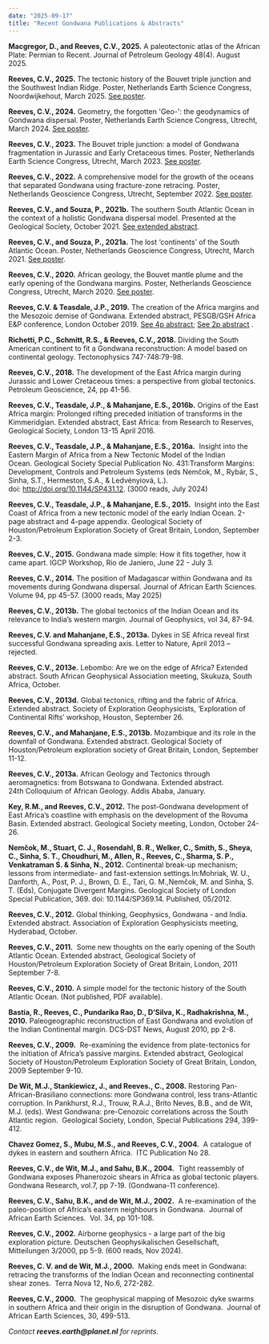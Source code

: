 ```yaml
---
date: "2025-09-17"
title: "Recent Gondwana Publications & Abstracts"
---
```


__Macgregor, D., and Reeves, C.V., 2025.__ A paleotectonic atlas of the African Plate: Permian to Recent. Journal of Petroleum Geology 48(4). August 2025.

__Reeves, C.V., 2025.__ The tectonic history of the Bouvet triple junction and the Southwest Indian Ridge. Poster, Netherlands Earth Science Congress, Noordwijkehout, March 2025.  [See poster](../news/assets/NAC2025-CVR-small.pdf). 

__Reeves, C.V., 2024.__ Geometry, the forgotten 'Geo-': the geodynamics of Gondwana dispersal. Poster, Netherlands Earth Science Congress, Utrecht, March 2024.  [See poster](http://www.reeves.nl/upload/NAC2024-CR-RS-EA-PC.pdf). 

__Reeves, C.V., 2023.__  The Bouvet triple junction: a model of Gondwana fragmentation in Jurassic and Early Cretaceous times. Poster, Netherlands Earth Science Congress, Utrecht, March 2023. [See poster](http://www.reeves.nl/upload/NAC2023-CVR-2.pdf).

__Reeves, C.V., 2022.__  A comprehensive model for the growth of the oceans that separated Gondwana using fracture-zone retracing. Poster, Netherlands Geoscience Congress, Utrecht, September 2022. [See poster](http://www.reeves.nl/upload/2022-reeves-poster-NACgeo.pdf).

__Reeves, C.V., and Souza, P., 2021b.__  The southern South Atlantic Ocean in the context of a holistic Gondwana dispersal model. Presented at the Geological Society, October 2021. [See extended abstract](http://www.reeves.nl/upload/2021b-reeves&souza-london-oct.pdf).

__Reeves, C.V., and Souza, P., 2021a.__ The lost ‘continents’ of the South Atlantic Ocean.  Poster, Netherlands Geoscience Congress, Utrecht, March 2021. 
[See poster](http://www.reeves.nl/upload/2021a-reeves&souza-NACgeo.pdf).

__Reeves, C.V., 2020.__ African geology, the Bouvet mantle plume and the early opening of the Gondwana margins.  Poster, Netherlands Geoscience Congress, Utrecht, March 2020. [See poster](http://www.reeves.nl/upload/2020-reeves-NAC.pdf).

__Reeves, C.V. & Teasdale, J.P., 2019.__ The creation of the Africa margins and the Mesozoic demise of Gondwana.  Extended abstract, PESGB/GSH Africa E&P conference, London October 2019.  [See 4p abstract](http://www.reeves.nl/upload/2019a-reeves&teasdale-4pp-pesgb-october.pdf); [See 2p abstract](http://www.reeves&teasdale-2pp-pesgb-october.pdf) .

__Richetti, P.C., Schmitt, R.S., & Reeves, C.V., 2018.__ Dividing the South American continent to fit a Gondwana reconstruction: A model based on continental geology. Tectonophysics 747-748:79-98.

__Reeves, C.V., 2018.__ The development of the East Africa margin during Jurassic and Lower Cretaceous times: a perspective from global tectonics. Petroleum Geoscience, 24, pp 41-56.

__Reeves, C.V., Teasdale, J.P., & Mahanjane, E.S., 2016b.__ Origins of the East Africa margin: Prolonged rifting preceded initiation of transforms in the Kimmeridgian. Extended abstract, East Africa: from Research to Reserves, Geological Society, London 13-15 April 2016.

__Reeves, C.V., Teasdale, J.P., & Mahanjane, E.S., 2016a.__  Insight into the Eastern Margin of Africa from a New Tectonic Model of the Indian Ocean. Geological Society Special Publication No. 431:Transform Margins: Development, Controls and Petroleum Systems (eds Nemčok, M., Rybár, S., Sinha, S.T., Hermeston, S.A., & Ledvényiová, L.).  doi: http://doi.org/10.1144/SP431.12. (3000 reads, July 2024)

__Reeves, C.V., Teasdale, J.P., & Mahanjane, E.S., 2015.__  Insight into the East Coast of Africa from a new tectonic model of the early Indian Ocean. 2-page abstract and 4-page appendix. Geological Society of Houston/Petroleum Exploration Society of Great Britain, London, September 2-3.

__Reeves, C.V., 2015.__ Gondwana made simple: How it fits together, how it came apart. IGCP Workshop, Rio de Janiero, June 22 - July 3.

__Reeves, C.V., 2014.__ The position of Madagascar within Gondwana and its movements during Gondwana dispersal. Journal of African Earth Sciences. Volume 94, pp 45-57. (3000 reads, May 2025)

__Reeves, C.V., 2013b.__ The global tectonics of the Indian Ocean and its relevance to India’s western margin. Journal of Geophysics, vol 34, 87-94.

__Reeves, C.V. and Mahanjane, E.S., 2013a.__ Dykes in SE Africa reveal first successful Gondwana spreading axis. Letter to Nature, April 2013 – rejected.

__Reeves, C.V., 2013e.__ Lebombo: Are we on the edge of Africa? Extended abstract. South African Geophysical Association meeting, Skukuza, South Africa, October.

__Reeves, C.V., 2013d.__ Global tectonics, rifting and the fabric of Africa. Extended abstract. Society of Exploration Geophysicists, ‘Exploration of Continental Rifts’ workshop, Houston, September 26.

__Reeves, C.V., and Mahanjane, E.S., 2013b.__ Mozambique and its role in the downfall of Gondwana. Extended abstract. Geological Society of Houston/Petroleum exploration society of Great Britain, London, September 11-12.

__Reeves, C.V., 2013a.__ African Geology and Tectonics through aeromagnetics: from Botswana to Gondwana. Extended abstract. 24th Colloquium of African Geology. Addis Ababa, January.

__Key, R.M., and Reeves, C.V., 2012.__ The post-Gondwana development of East Africa’s coastline with emphasis on the development of the Rovuma Basin. Extended abstract. Geological Society meeting, London, October 24-26.

__Nemčok, M., Stuart, C. J., Rosendahl, B. R., Welker, C., Smith, S., Sheya, C., Sinha, S. T., Choudhuri, M., Allen, R., Reeves, C., Sharma, S. P., Venkatraman S. & Sinha, N., 2012.__ Continental break-up mechanism; lessons from intermediate- and fast-extension settings.In:Mohriak, W. U., Danforth, A., Post, P. J., Brown, D. E., Tari, G. M.,Nemčok, M. and Sinha, S. T. (Eds), Conjugate Divergent Margins. Geological Society of London Special Publication, 369. doi: 10.1144/SP369.14. Published, 05/2012.

__Reeves, C.V., 2012.__ Global thinking, Geophysics, Gondwana - and India. Extended abstract. Association of Exploration Geophysicists meeting, Hyderabad, October.

__Reeves, C.V., 2011.__  Some new thoughts on the early opening of the South Atlantic Ocean. Extended abstract, Geological Society of Houston/Petroleum Exploration Society of Great Britain, London, 2011 September 7-8.

__Reeves, C.V., 2010.__ A simple model for the tectonic history of the South Atlantic Ocean. (Not published, PDF available).

__Bastia, R., Reeves, C., Pundarika Rao, D., D’Silva, K., Radhakrishna, M., 2010.__ Paleogeographic reconstruction of East Gondwana and evolution of the Indian Continental margin. DCS-DST News, August 2010, pp 2-8.

__Reeves, C.V., 2009.__  Re-examining the evidence from plate-tectonics for the initiation of Africa’s passive margins. Extended abstract, Geological Society of Houston/Petroleum Exploration Society of Great Britain, London, 2009 September 9-10.

__De Wit, M.J., Stankiewicz, J., and Reeves., C., 2008.__ Restoring Pan-African-Brasiliano connections: more Gondwana control, less trans-Atlantic  corruption. In Pankhurst, R.J., Trouw, R.A.J., Brito Neves, B.B., and de Wit, M.J. (eds). West Gondwana: pre-Cenozoic correlations across the South Atlantic region.  Geological Society, London, Special Publications 294, 399-412.

__Chavez Gomez, S., Mubu, M.S., and Reeves, C.V., 2004.__  A catalogue of dykes in eastern and southern Africa.  ITC Publication No 28.

__Reeves, C.V., de Wit, M.J., and Sahu, B.K., 2004.__  Tight reassembly of Gondwana exposes Phanerozoic shears in Africa as global tectonic players. Gondwana Research, vol.7, pp 7-19. (Gondwana-11 conference).

__Reeves, C.V., Sahu, B.K., and de Wit, M.J., 2002.__  A re-examination of the paleo-position of Africa’s eastern neighbours in Gondwana.  Journal of African Earth Sciences.  Vol. 34, pp 101-108.

__Reeves, C.V., 2002.__ Airborne geophysics - a large part of the big exploration picture. Deutschen Geophysikalischen Gesellschaft, Mitteilungen 3/2000, pp 5-9. (600 reads, Nov 2024).

__Reeves, C. V. and de Wit, M.J., 2000.__  Making ends meet in Gondwana: retracing the transforms of the Indian Ocean and reconnecting continental shear zones.  Terra Nova 12, No.6, 272-282.

__Reeves, C.V., 2000.__  The geophysical mapping of Mesozoic dyke swarms in southern Africa and their origin in the disruption of Gondwana.  Journal of African Earth Sciences, 30, 499-513.

_Contact __reeves.earth@planet.nl__ for reprints._
